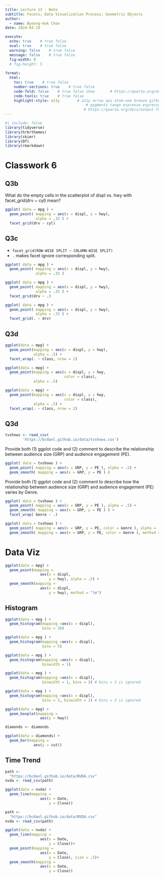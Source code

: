 ```yaml
---
title: Lecture 13 - Note
subtitle: Facets; Data Visualization Process; Geometric Objects
author: 
  - name: Byeong-Hak Choe
date: 2024-03-19

execute: 
  echo: true    # true false
  eval: true    # true false
  warning: false    # true false
  message: false    # true false
  fig-width: 9
  # fig-height: 5
  
format: 
  html:
    toc: true    # true false
    number-sections: true    # true false
    code-fold: false    # true false show       # https://quarto.org/docs/output-formats/html-code.html
    code-tools: true    # true false
    highlight-style: a11y        # a11y arrow ayu atom-one breeze github gruvbox tango espresso
                                     # pygments tango espresso espresso zenburn kate nord
                                    # https://quarto.org/docs/output-formats/html-code.html#highlighting
---
```



```r
#| include: false
library(tidyverse)
library(hrbrthemes)
library(skimr)
library(DT)
library(rmarkdown)

```



# Classwork 6
## Q3b

What do the empty cells in the scatterplot of displ vs. hwy with facet_grid(drv ~ cyl) mean?

```r
ggplot( data = mpg ) +
  geom_point( mapping = aes(x = displ, y = hwy),
              alpha = .33 ) +
  facet_grid(drv ~ cyl)
```



## Q3c
- `facet_grid(ROW-WISE SPLIT ~ COLUMN-WISE SPLIT)`
- `.` makes facet ignore corresponding split.


```r
ggplot( data = mpg ) +
  geom_point( mapping = aes(x = displ, y = hwy),
              alpha = .33 ) 
```


```r
ggplot( data = mpg ) +
  geom_point( mapping = aes(x = displ, y = hwy),
              alpha = .33 ) +
  facet_grid(drv ~ .)

```

```r
ggplot( data = mpg ) +
  geom_point( mapping = aes(x = displ, y = hwy),
              alpha = .33 ) +
  facet_grid(. ~ drv)

```

## Q3d

```r
ggplot(data = mpg) + 
  geom_point(mapping = aes(x = displ, y = hwy),
             alpha = .5) + 
  facet_wrap(. ~ class, nrow = 2)
```


```r
ggplot(data = mpg) + 
  geom_point(mapping = aes(x = displ, y = hwy,
                           color = class),
             alpha = .5)

```




```r
ggplot(data = mpg) + 
  geom_point(mapping = aes(x = displ, y = hwy,
                           color = class),
             alpha = .5) + 
  facet_wrap(. ~ class, nrow = 2)

```


## Q3d
```r
tvshows <- read_csv(
        'https://bcdanl.github.io/data/tvshows.csv')
```


Provide both (1) ggplot code and (2) comment to describe the relationship between audience size (GRP) and audience engagement (PE).

```r
ggplot( data = tvshows ) +
  geom_point( mapping = aes(x = GRP, y = PE ), alpha = .5) +
  geom_smooth( mapping = aes(x = GRP, y = PE ) )
```



Provide both (1) ggplot code and (2) comment to describe how the relationship between audience size (GRP) and audience engagement (PE) varies by Genre.


```r
ggplot( data = tvshows ) +
  geom_point( mapping = aes(x = GRP, y = PE ), alpha = .5) +
  geom_smooth( mapping = aes(x = GRP, y = PE ) ) +
  facet_wrap( Genre ~ .)
```

```r
ggplot( data = tvshows ) +
  geom_point( mapping = aes(x = GRP, y = PE, color = Genre ), alpha = .5) +
  geom_smooth( mapping = aes(x = GRP, y = PE, color = Genre ), method = lm ) 
```



# Data Viz

```r
ggplot(data = mpg) + 
  geom_point(mapping = 
                aes(x = displ, 
                    y = hwy), alpha = .5) + 
  geom_smooth(mapping = 
                aes(x = displ, 
                    y = hwy), method = "lm")
```



## Histogram

```r
ggplot(data = mpg ) +
  geom_histogram(mapping =aes(x = displ),
                 bins = 30)
```


```r
ggplot(data = mpg ) +
  geom_histogram(mapping =aes(x = displ),
                 bins = 5)
```



```r
ggplot(data = mpg ) +
  geom_histogram(mapping =aes(x = displ),
                 binwidth = 1)
```



```r
ggplot(data = mpg ) +
  geom_histogram(mapping =aes(x = displ),
                 binwidth = 1, bins = 3) # bins = 3 is ignored
```


```r
ggplot(data = mpg ) +
  geom_histogram(mapping =aes(x = displ),
                 bins = 3, binwidth = 1) # bins = 3 is ignored
```



```r
ggplot(data = mpg) + 
  geom_boxplot(mapping = 
                aes(y = hwy))
```


```r
diamonds <- diamonds
```



```r
ggplot(data = diamonds) + 
  geom_bar(mapping = 
             aes(y = cut))
```
## Time Trend

```r
path <- 
  "https://bcdanl.github.io/data/NVDA.csv"
nvda <- read_csv(path)

ggplot(data = nvda) + 
  geom_line(mapping = 
                aes(x = Date, 
                    y = Close))
```


```r
path <- 
  "https://bcdanl.github.io/data/NVDA.csv"
nvda <- read_csv(path)

ggplot(data = nvda) + 
  geom_line(mapping = 
                aes(x = Date, 
                    y = Close))+ 
  geom_point(mapping = 
                aes(x = Date, 
                    y = Close), size = .5)+ 
  geom_smooth(mapping = 
                aes(x = Date, 
                    y = Close))
```